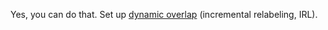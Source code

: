 <Cut title="Can I do it like this: set a basic overlap of 2 Tolokers, then, if both Tolokers select the same response, close the pool, but if they give different responses, show the task to one more user?">

Yes, you can do that. Set up [dynamic overlap](https://toloka.ai/en/docs/guide/concepts/dynamic-overlap) (incremental relabeling, IRL).

</Cut>